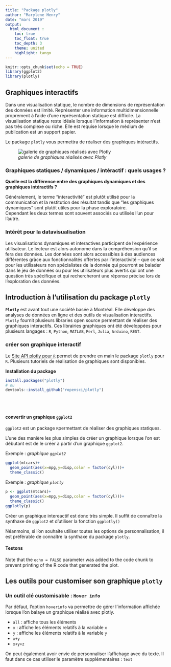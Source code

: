 ```yaml
---
title: "Package plotly"
author: "Marylene Henry"
date: "mars 2019"
output: 
  html_document :
    toc: true
    toc_float: true
    toc_depth: 3
    theme: united
    highlight: tango
---
```


```r
knitr::opts_chunk$set(echo = TRUE)
library(ggplot2)
library(plotly)
```

## Graphiques interactifs {.tabset}

Dans une visualisation statique, le nombre de dimensions de repr&eacute;sentation des donn&eacute;es est limit&eacute;. Repr&eacute;senter une information multidimensionnelle proprement &agrave; l’aide d’une repr&eacute;sentation statique est difficile. La visualisation statique reste id&eacute;ale lorsque l’information &agrave; repr&eacute;senter n’est pas tr&egrave;s complexe ou riche. Elle est requise lorsque le m&eacute;dium de publication est un support papier.

Le package `plotly` vous permettra de r&eacute;aliser des graphiques int&eacute;ractifs. 

![*galerie de graphiques réalisés avec Plotly*](https://upload.wikimedia.org/wikipedia/en/0/0a/Gallery_of_Plotly_Graphs.png)

### Graphiques statiques / dynamiques / int&eacute;ractif : quels usages ?

**Quelle est la diff&eacute;rence entre des graphiques dynamiques et des graphiques int&eacute;ractifs ?**

G&eacute;n&eacute;ralement, le terme "interactivit&eacute;" est plut&ocirc;t utilis&eacute; pour la communication et la restitution des r&eacute;sultat tandis que "les graphiques dynamiques" sont plut&ocirc;t utiles pour la phase exploratoire.  
Cependant les deux termes sont souvent associ&eacute;s ou utilis&eacute;s l'un pour l'autre. 

### Int&eacute;r&ecirc;t pour la datavisualisation

Les visualisations dynamiques et interactives participent de l’exp&eacute;rience utilisateur. Le lecteur est alors autonome dans la compr&eacute;hension qu’il se fera des donn&eacute;es. Les donn&eacute;es sont alors accessibles &agrave; des audiences diff&eacute;rentes gr&agrave;ce aux fonctionnalit&eacute;s offertes par l’interactivit&eacute; – que ce soit pour les utilisateurs non sp&eacute;cialistes de la donn&eacute;e qui pourront se balader dans le jeu de donn&eacute;es ou pour les utilisateurs plus avertis qui ont une question tr&egrave;s sp&eacute;cifique et qui rechercheront une r&eacute;ponse pr&eacute;cise lors de l’exploration des donn&eacute;es.



## Introduction &agrave; l'utilisation du package `plotly` 

**`Plotly`** est avant tout une soci&eacute;t&eacute; bas&eacute;e &agrave; Montr&eacute;al. Elle d&eacute;veloppe des analyses de donn&eacute;es en ligne et des outils de visualisation interactifs. `Plotly` fournit plusieurs libraries open source permettant de r&eacute;aliser des graphiques interactifs. Ces librairies graphiques ont &eacute;t&eacute; d&eacute;velopp&eacute;es pour plusieurs langages : `R`, `Python`, `MATLAB`, `Perl`, `Julia`, `Arduino`, `REST`.

### cr&eacute;er son graphique interactif {.tabset}

Le [Site API plotly pour `R`](https://plot.ly/r/) permet de prendre en main le package `plotly` pour `R`. Plusieurs tutoriels de r&eacute;alisation de graphiques sont disponibles. 

__Installation du package__

```r
install.packages("plotly")  
# ou 
devtools::install_github("ropensci/plotly")

```
<br></br>


#### convertir un graphique `ggplot2`

`ggplot2` est un package `R`permettant de r&eacute;aliser des graphiques statiques.  

L'une des mani&egrave;re les plus simples de cr&eacute;er un graphique lorsque l'on est d&eacute;butant est de le cr&eacute;er &agrave; partir d'un graphique `ggplot2`.

Exemple : *graphique `ggplot2`*   
```r
ggplot(mtcars)+
  geom_point(aes(x=mpg,y=disp,color = factor(cyl)))+
  theme_classic()
```


Exemple : *graphique `plotly`*   
```r
p <- ggplot(mtcars)+
  geom_point(aes(x=mpg,y=disp,color = factor(cyl)))+
  theme_classic()
ggplotly(p)
```

Cr&eacute;er un graphique intereactif est donc tr&egrave;s simple. Il suffit de conna&icirc;tre la synthaxe de `ggplot2` et d'utiliser la fonction `ggplotly()` 

N&eacute;anmoins, si l'on souhaite utiliser toutes les options de personnalisation, il est pr&eacute;f&eacute;rable de conna&icirc;tre la synthaxe du package `plotly`.   

#### Testons

Note that the `echo = FALSE` parameter was added to the code chunk to prevent printing of the R code that generated the plot.

## Les outils pour customiser son graphique `plotly`



### Un outil cl&eacute; customisable : `Hover info`

Par d&eacute;faut, l'option `hoverinfo` va permettre de g&eacute;rer l'information affich&eacute;e lorsque l'on balaye un graphique r&eacute;alis&eacute; avec plotly.

- `all` : affiche tous les &eacute;l&eacute;ments
- `x` : affiche les &eacute;l&eacute;ments relatifs &agrave; la variable `x`  
- `y` : affiche les &eacute;l&eacute;ments relatifs &agrave; la variable `y`  
- `x+y`  
- `x+y+z`  

On peut &eacute;galement avoir envie de personnaliser l'affichage avec du texte. Il faut dans ce cas utiliser le param&egrave;tre suppl&eacute;mentaires : `text` 
